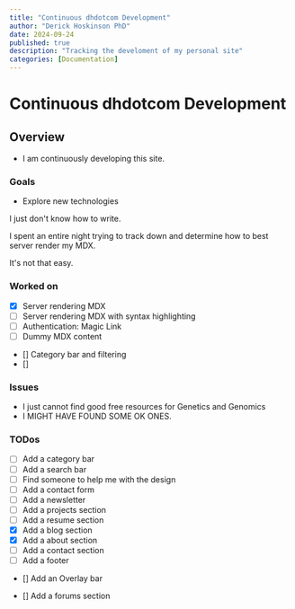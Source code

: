 ```yaml
---
title: "Continuous dhdotcom Development"
author: "Derick Hoskinson PhD"
date: 2024-09-24
published: true
description: "Tracking the develoment of my personal site"
categories: [Documentation]
---
```


# Continuous dhdotcom Development

## Overview
- I am continuously developing this site.

### Goals
- Explore new technologies

I just don't know how to write.

I spent an entire night trying to track down and determine how to best server render my MDX.

It's not that easy.


### Worked on
- [x] Server rendering MDX
- [ ] Server rendering MDX with syntax highlighting
- [ ] Authentication: Magic Link
- [ ] Dummy MDX content
- [] Category bar and filtering
- []

### Issues
- I just cannot find good free resources for Genetics and Genomics
- I MIGHT HAVE FOUND SOME OK ONES.
### TODos


- [ ] Add a category bar
- [ ] Add a search bar
- [ ] Find someone to help me with the design
- [ ] Add a contact form
- [ ] Add a newsletter
- [ ] Add a projects section
- [ ] Add a resume section
- [x] Add a blog section
- [x] Add a about section
- [ ] Add a contact section
- [ ] Add a footer
- [] Add an Overlay bar


- [] Add a forums section